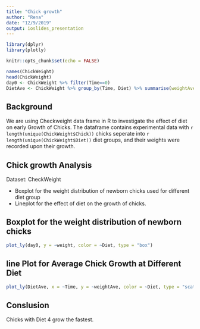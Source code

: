 ```yaml
---
title: "Chick growth"
author: "Rena"
date: "12/9/2019"
output: ioslides_presentation
---
```

```r
library(dplyr)
library(plotly)

```
```r
knitr::opts_chunk$set(echo = FALSE)
```

```r
names(ChickWeight)
head(ChickWeight)
day0 <- ChickWeight %>% filter(Time==0)
DietAve <- ChickWeight %>% group_by(Time, Diet) %>% summarise(weightAve=mean(weight)) %>% ungroup()
```
## Background

We are using Checkweight data frame in R to investigate the effect of diet on early Growth of Chicks.
The dataframe contains experimental data with  `r length(unique(ChickWeight$Chick))` chicks seperate into `r length(unique(ChickWeight$Diet))` diet groups, and their weights were recorded upon their growth.

## Chick growth Analysis

Dataset: CheckWeight

- Boxplot for the weight distribution of newborn chicks used for different diet group
- Lineplot for the effect of diet on the growth of chicks.


## Boxplot for the weight distribution of newborn chicks

```r
plot_ly(day0, y = ~weight, color = ~Diet, type = "box")
```

## line Plot for Average Chick Growth at Different Diet

```r
plot_ly(DietAve, x = ~Time, y = ~weightAve, color = ~Diet, type = "scatter", mode = "lines")
```

## Conslusion

Chicks with Diet 4 grow the fastest.